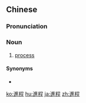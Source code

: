 {{also|进程}}
==Chinese==
{{zh-forms|s=进程}}

===Pronunciation===
{{zh-pron
|m=jìnchéng
|c=zeon3 cing4
|cat=n
}}

===Noun===
{{zh-noun}}

# [[process]]

====Synonyms====
* {{zh-l|過程}}

{{zh-cat|Advanced}}

[[ko:進程]]
[[hu:進程]]
[[ja:進程]]
[[zh:進程]]